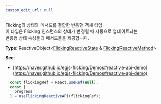 ```yaml
---
custom_edit_url: null
---
```


<div>

</div>

Flicking의 상태와 메서드를 결합한 반응형 객체 타입<br />이 타입은 Flicking 인스턴스의 상태가 변경될 때 자동으로 업데이트되는<br />반응형 상태 속성들과 메서드들을 제공합니다.

**Type**: ReactiveObject&lt;[FlickingReactiveState](FlickingReactiveState) & [FlickingReactiveMethod](FlickingReactiveMethod)&gt;

**See**:
- [https://naver.github.io/egjs-flicking/Demos#reactive-api-demo](https://naver.github.io/egjs-flicking/Demos#reactive-api-demo)
```jsx
  const flickingRef = React.useRef(null);
  const {
    progress
  } = useFlickingReactiveAPI(flickingRef);
 ```

